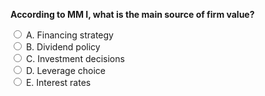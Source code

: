 ::: {.question-block}

<form onsubmit="event.preventDefault(); checkAnswer('module7_mcq_q47')" data-correct-answer="C">
<strong style="display: block;">According to MM I, what is the main source of firm value?</strong>

<label><input type="radio" name="module7_mcq_q47" value="A"> A. Financing strategy</label><br>
<label><input type="radio" name="module7_mcq_q47" value="B"> B. Dividend policy</label><br>
<label><input type="radio" name="module7_mcq_q47" value="C"> C. Investment decisions</label><br>
<label><input type="radio" name="module7_mcq_q47" value="D"> D. Leverage choice</label><br>
<label><input type="radio" name="module7_mcq_q47" value="E"> E. Interest rates</label><br>
</form>

<div id="feedback-module7_mcq_q47" class="feedback" data-status="" style="display:none;">
✅ Correct: C. MM I states that only investment policy drives value, not financing decisions.
</div>

:::

